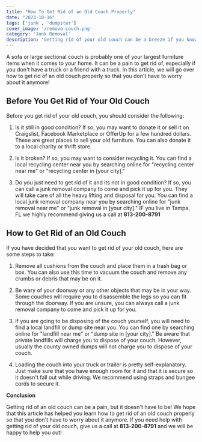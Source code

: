 ```yaml
---
title: "How To Get Rid of an Old Couch Properly"
date: "2023-10-16"
tags: ['junk', 'dumpster']
cover_image: '/remove-couch.png'
category: 'Junk Removal'
description: "Getting rid of your old couch can be a breeze if you know what to do..."
---
```


A sofa or large sectional couch is probably one of your largest furniture items when it comes to your home. It can be a pain to get rid of, especially if you don't have a truck or a friend with a truck. In this article, we will go over how to get rid of an old couch properly so that you don't have to worry about it anymore!

<CustomImage src="https://raw.githubusercontent.com/bwestwood11/junk-removal-blog/main/images/sectional-couch.png" alt='removing a couch in Tampa, FL' priority />

## **Before You Get Rid of Your Old Couch**

Before you get rid of your old couch, you should consider the following:

1. Is it still in good condition? If so, you may want to donate it or sell it on Craigslist, Facebook Marketplace or OfferUp for a few hundred dollars. These are great places to sell your old furniture. You can also donate it to a local charity or thrift store.

<CustomImage src="https://raw.githubusercontent.com/bwestwood11/junk-removal-blog/main/images/facebook-selling.png" alt='resell your old furniture on facebook marketplace' priority />

2. Is it broken? If so, you may want to consider recycling it. You can find a local recycling center near you by searching online for "recycling center near me" or "recycling center in [your city]."

3. Do you just need to get rid of it and its not in good condition? If so, you can call a junk removal company to come and pick it up for you. They will take care of all the heavy lifting and disposal for you. You can find a local junk removal company near you by searching online for "junk removal near me" or "junk removal in [your city]." IF you live in Tampa, FL we highly recommend giving us a call at **813-200-8791**

## **How to Get Rid of an Old Couch**

If you have decided that you want to get rid of your old couch, here are some steps to take:

1. Remove all cushions from the couch and place them in a trash bag or box. You can also use this time to vacuum the couch and remove any crumbs or debris that may be on it.

2. Be wary of your doorway or any other objects that may be in your way. Some couches will require you to disassemble the legs so you can fit through the doorway. If you are unsure, you can always call a junk removal company to come and pick it up for you.

<CustomImage src="https://raw.githubusercontent.com/bwestwood11/junk-removal-blog/main/images/remove-couch.png" alt='disposing of an old couch' priority />

3. If you are going to be disposing of the couch yourself, you will need to find a local landfill or dump site near you. You can find one by searching online for "landfill near me" or "dump site in [your city]." Be aware that private landfills will charge you to dispose of your couch. However, usually the county owned dumps will not charge you to dispose of your couch.

4. Loading the couch into your truck or trailer is pretty self-explanatory. Just make sure that you have enough room for it and that it is secure so it doesn't fall out while driving. We recommend using straps and bungee cords to secure it.

<CustomImage src="https://raw.githubusercontent.com/bwestwood11/junk-removal-blog/main/images/couch-in-truck.jpg" alt='getting rid of couch by using a pickup truck' priority />

**Conclusion**

Getting rid of an old couch can be a pain, but it doesn't have to be! We hope that this article has helped you learn how to get rid of an old couch properly so that you don't have to worry about it anymore. If you need help with getting rid of your old couch, give us a call at **813-200-8791** and we will be happy to help you out!


